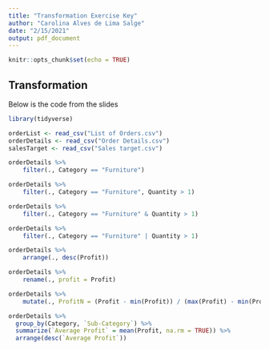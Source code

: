 ```yaml
---
title: "Transformation Exercise Key"
author: "Carolina Alves de Lima Salge"
date: "2/15/2021"
output: pdf_document
---
```


```r
knitr::opts_chunk$set(echo = TRUE)
```

## Transformation

Below is the code from the slides

```r
library(tidyverse)

orderList <- read_csv("List of Orders.csv")
orderDetails <- read_csv("Order Details.csv")
salesTarget <- read_csv("Sales target.csv")

orderDetails %>%
	filter(., Category == "Furniture") 

orderDetails %>%
	filter(., Category == "Furniture", Quantity > 1) 

orderDetails %>%
	filter(., Category == "Furniture" & Quantity > 1) 

orderDetails %>%
	filter(., Category == "Furniture" | Quantity > 1) 

orderDetails %>% 
	arrange(., desc(Profit))

orderDetails %>% 
	rename(., profit = Profit)

orderDetails %>% 
	mutate(., ProfitN = (Profit - min(Profit)) / (max(Profit) - min(Profit))) 

orderDetails %>%
  group_by(Category, `Sub-Category`) %>%
  summarize(`Average Profit` = mean(Profit, na.rm = TRUE)) %>%
  arrange(desc(`Average Profit`))

```

